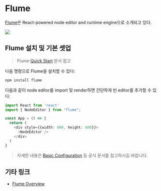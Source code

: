 # Flume

[Flume](https://flume.dev/)은 React-powered node editor and runtime engine으로 소개되고 있다.

![](/contents/flume/flume.png)

## Flume 설치 및 기본 셋업

> Flume [Quick Start](https://flume.dev/docs/quick-start) 문서 참고

다음 명령으로 Flume을 설치할 수 있다:

```bash
npm install flume
```

다음과 같이 node editor를 import 및 render하면 간단하게 빈 editor를 추가할 수 있다:

```ts showLineNumbers
import React from 'react'
import { NodeEditor } from "flume";

const App = () => {
  return (
    <div style={{width: 800, height: 600}}>
      <NodeEditor />
    </div>
  )
}
```

> 자세한 내용은 [Basic Configuration](https://flume.dev/docs/basic-config) 등 공식 문서를 참고하시길 바랍니다.

## 기타 링크

- [Flume Overview](https://flume.dev/docs/)
